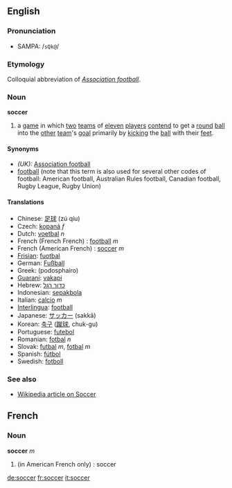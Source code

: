 ==English==
===Pronunciation===
*SAMPA: /<tt>sQk@</tt>/
===Etymology===
Colloquial abbreviation of ''[[Association football]]''.

===Noun===
'''soccer'''

#{{football}} a [[game]] in which [[two]] [[team]]s of [[eleven]] [[player]]s [[contend]] to get a [[round]] [[ball]] into the [[other]] [[team]]'s [[goal]] primarily by [[kick]]ing the [[ball]] with their [[foot|feet]].

====Synonyms====
*''(UK):'' [[Association football]]
*[[football]] (note that this term is also used for several other codes of football: American football, Australian Rules football, Canadian football, Rugby League, Rugby Union)

====Translations====
*Chinese: [[足球]] (zú qíu)
*Czech: [[kopaná]] ''f''
*Dutch: [[voetbal]] ''n''
*French (French French) : [[football]] ''m''
*French (American French) : [[#French|soccer]] ''m''
*[[Frisian]]: [[fuotbal]]
*German: [[Fußball]]
*Greek: (podosphairo)
*[[Guaraní]]: [[vakapi]]
*Hebrew: [[כדור רגל]]
*Indonesian: [[sepakbola]]
*Italian: [[calcio]] ''m''
*[[Interlingua]]: [[football]]
*Japanese: [[サッカー]] (sakkā)
*Korean: [[축구]] ([[蹴球]], chuk-gu)
*Portuguese: [[futebol]]
*Romanian: [[fotbal]] ''n''
*Slovak: [[futbal]] ''m'', [[fotbal]] ''m''
*Spanish: [[fútbol]]
*Swedish: [[fotboll]]

===See also===
* [[w:Soccer|Wikipedia article on Soccer]]

==French==
===Noun===
'''soccer'''
''m'' 
#(in American French only) : soccer

[[de:soccer]]
[[fr:soccer]]
[[it:soccer]]